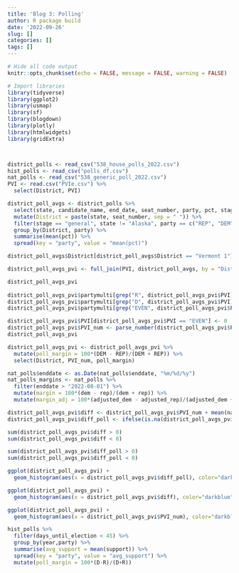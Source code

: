 ```yaml
---
title: 'Blog 3: Polling'
author: R package build
date: '2022-09-26'
slug: []
categories: []
tags: []
---
```

```r
# Hide all code output
knitr::opts_chunk$set(echo = FALSE, message = FALSE, warning = FALSE)

# Import libraries
library(tidyverse)
library(ggplot2)
library(usmap)
library(sf)
library(blogdown)
library(plotly)
library(htmlwidgets)
library(gridExtra)



district_polls <- read_csv("538_house_polls_2022.csv")
hist_polls <- read_csv("polls_df.csv")
nat_polls <- read_csv("538_generic_poll_2022.csv")
PVI <- read.csv("PVIe.csv") %>%
  select(District, PVI)
```

```r
district_poll_avgs <- district_polls %>%
  select(state, candidate_name, end_date, seat_number, party, pct, stage) %>%
  mutate(District = paste(state, seat_number, sep = " ")) %>%
  filter(stage == "general", state != "Alaska", party == c("REP", "DEM")) %>%
  group_by(District, party) %>%
  summarise(mean(pct)) %>%
  spread(key = "party", value = "mean(pct)")

district_poll_avgs$District[district_poll_avgs$District == "Vermont 1"] <- "Vermont at-large"

district_poll_avgs_pvi <- full_join(PVI, district_poll_avgs, by = "District")

district_poll_avgs_pvi
  
district_poll_avgs_pvi$partymulti[grep("R", district_poll_avgs_pvi$PVI)] <- -1
district_poll_avgs_pvi$partymulti[grep("D", district_poll_avgs_pvi$PVI)] <- 1
district_poll_avgs_pvi$partymulti[grep("EVEN", district_poll_avgs_pvi$PVI)] <- 0

district_poll_avgs_pvi$PVI[district_poll_avgs_pvi$PVI == "EVEN"] <- 0
district_poll_avgs_pvi$PVI_num <- parse_number(district_poll_avgs_pvi$PVI)*district_poll_avgs_pvi$partymulti
district_poll_avgs_pvi

district_poll_avgs_pvi <- district_poll_avgs_pvi %>%
  mutate(poll_margin = 100*(DEM - REP)/(DEM + REP)) %>%
  select(District, PVI_num, poll_margin)

nat_polls$enddate <- as.Date(nat_polls$enddate, "%m/%d/%y")
nat_polls_margins <- nat_polls %>%
  filter(enddate > "2022-08-01") %>%
  mutate(margin = 100*(dem - rep)/(dem + rep)) %>%
  mutate(margin_adj = 100*(adjusted_dem - adjusted_rep)/(adjusted_dem + adjusted_rep))

district_poll_avgs_pvi$diff <- district_poll_avgs_pvi$PVI_num + mean(nat_polls_margins$margin)
district_poll_avgs_pvi$diff_poll <- ifelse(is.na(district_poll_avgs_pvi$poll_margin), district_poll_avgs_pvi$diff, (district_poll_avgs_pvi$diff + district_poll_avgs_pvi$poll_margin)/2)

sum(district_poll_avgs_pvi$diff > 0)
sum(district_poll_avgs_pvi$diff < 0)

sum(district_poll_avgs_pvi$diff_poll > 0)
sum(district_poll_avgs_pvi$diff_poll < 0)

ggplot(district_poll_avgs_pvi) +
  geom_histogram(aes(x = district_poll_avgs_pvi$diff_poll), color="darkblue", fill="lightblue")

ggplot(district_poll_avgs_pvi) +
  geom_histogram(aes(x = district_poll_avgs_pvi$diff), color="darkblue", fill="lightblue")

ggplot(district_poll_avgs_pvi) +
  geom_histogram(aes(x = district_poll_avgs_pvi$PVI_num), color="darkblue", fill="lightblue")
```
```r
hist_polls %>%
  filter(days_until_election < 45) %>% 
  group_by(year,party) %>% 
  summarise(avg_support = mean(support)) %>%
  spread(key = "party", value = "avg_support") %>%
  mutate(poll_margin = 100*(D-R)/(D+R))





```

